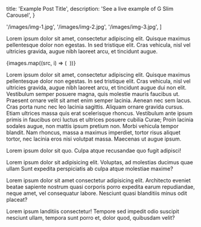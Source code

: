 
  title: 'Example Post Title',
  description: 'See a live example of G Slim Carousel',
}

  '/images/img-1.jpg',
  '/images/img-2.jpg',
  '/images/img-3.jpg',
]


<p className="mb-6">
  Lorem ipsum dolor sit amet, consectetur adipiscing elit. Quisque maximus
  pellentesque dolor non egestas. In sed tristique elit. Cras vehicula, nisl vel
  ultricies gravida, augue nibh laoreet arcu, et tincidunt augue.
</p>

<div className="flex flex-col-reverse sm:flex-row mb-6">
  <div className="sm:w-1/2">
    <Carousel
      showIndicators={false}
      autoPlay={false}
      minHeight="200px"
    >
      {images.map((src, i) => (
        <img src={src} key={i} alt="" />
      ))}
    </Carousel>
  </div>
  <div className="sm:w-1/2">
    <p className="sm:px-8">
      Lorem ipsum dolor sit amet, consectetur adipiscing elit. Quisque maximus
      pellentesque dolor non egestas. In sed tristique elit. Cras vehicula, nisl
      vel ultricies gravida, augue nibh laoreet arcu, et tincidunt augue dui non
      elit. Vestibulum semper posuere magna, quis molestie mauris faucibus ut.
      Praesent ornare velit sit amet enim semper lacinia. Aenean nec sem lacus.
      Cras porta nunc nec leo lacinia sagittis. Aliquam ornare gravida cursus.
      Etiam ultrices massa quis erat scelerisque rhoncus. Vestibulum ante ipsum
      primis in faucibus orci luctus et ultrices posuere cubilia Curae; Proin
      lacinia sodales augue, non mattis ipsum pretium non. Morbi vehicula tempor
      blandit. Nam rhoncus, massa a maximus imperdiet, tortor risus aliquet
      tortor, nec lacinia eros nisi volutpat massa. Maecenas ut augue ipsum.
    </p>
  </div>
</div>

<p className="mb-6">
  Lorem ipsum dolor sit quo. Culpa atque recusandae quo fugit adipisci!
</p>
<p className="mb-6">
  Lorem ipsum dolor sit adipisicing elit. Voluptas, ad molestias ducimus quae
  ullam Sunt expedita perspiciatis ab culpa atque molestiae maxime?
</p>
<p className="mb-6">
  Lorem ipsum dolor sit amet consectetur adipisicing elit. Architecto eveniet
  beatae sapiente nostrum quasi corporis porro expedita earum repudiandae, neque
  amet, vel consequatur labore. Nesciunt quasi blanditiis minus odit placeat?
</p>
<p className="mb-6">
  Lorem ipsum landitiis consectetur! Tempore sed impedit odio suscipit nesciunt
  ullam, tempora sunt porro et, dolor quod, quibusdam velit?
</p>
